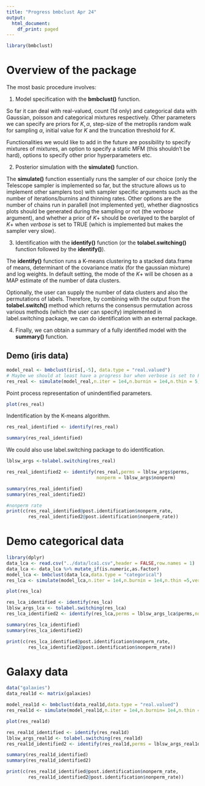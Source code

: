 ```yaml
---
title: "Progress bmbclust Apr 24"
output:
  html_document:
    df_print: paged
---
```



```r
library(bmbclust)
```

# Overview of the package

The most basic procedure involves:

1. Model specification with the **bmbclust()** function. 

So far it can deal with real-valued, count (1d only) and categorical data with Gaussian, poisson and categorical mixtures respectively. Other parameters we can specify are priors for $K,\alpha$, step-size of the metroplis random walk for sampling $\alpha$, initial value for $K$ and the truncation threshold for $K$. 

Functionalities we would like to add in the future are possibility to specify mixtures of mixtures, an option to specify a static MFM (this shouldn't be hard), options to specify other prior hyperparameters etc.

2. Posterior simulation with the **simulate()** function.

The **simulate()** function essentially runs the sampler of our choice (only the Telescope sampler is implemented so far, but the structure allows us to implement other samplers too) with sampler specific arguments such as the number of iterations/burnins and thinning rates. Other options are the number of chains run in parallell (not implemented yet), whether diagnostics plots should be generated during the sampling or not (the *verbose* argument), and whether a prior of $K+$ should be overlayed to the barplot of $K+$ when *verbose* is set to TRUE (which is implemented but makes the sampler very slow).

3. Identification with the **identify()** function (or the **tolabel.switching()** function followed by the **identify()**).

The **identify()** function runs a K-means clustering to a stacked data.frame of means, determinant of the covariance matix (for the gaussian mixture) and log weights. In default setting, the mode of the $K+$ will be chosen as a MAP estimate of the number of data clusters.

Optionally, the user can supply the number of data clusters and also the permutations of labels. Therefore, by combining with the output from the **tolabel.switch()** method which returns the consensus permutation across various methods (which the user can specify) implemented in label.switching package, we can do identification with an external package.

4. Finally, we can obtain a summary of a fully identified model with the **summary()** function.



## Demo (iris data)

```r
model_real <- bmbclust(iris[,-5], data.type = "real.valued")
# Maybe we should at least have a progress bar when verbose is set to FALSE
res_real <- simulate(model_real,n.iter = 1e4,n.burnin = 1e4,n.thin = 5,verbose = FALSE)
```

Point process representation of unindentified parameters.

```r
plot(res_real)
```

Indentification by the K-means algorithm.

```r
res_real_identified <- identify(res_real)
```

```r
summary(res_real_identified)
```

We could also use label.switching package to do identification.

```r
lblsw_args <-tolabel.switching(res_real)
```

```r
res_real_identified2 <- identify(res_real,perms = lblsw_args$perms,
                                 nonperm = lblsw_args$nonperm)
```

```r
summary(res_real_identified)
summary(res_real_identified2)
```

```r
#nonperm rate
print(c(res_real_identified@post.identification$nonperm_rate,
        res_real_identified2@post.identification$nonperm_rate))
```


# Demo categorical data

```r
library(dplyr)
data_lca <- read.csv("../data/lca1.csv",header = FALSE,row.names = 1)
data_lca <- data_lca %>% mutate_if(is.numeric,as.factor)
model_lca <- bmbclust(data_lca,data.type = "categorical")
res_lca <- simulate(model_lca,n.iter = 1e4,n.burnin = 1e4,n.thin =5,verbose = FALSE)
```

```r
plot(res_lca)
```

```r
res_lca_identified <- identify(res_lca)
lblsw_args_lca <- tolabel.switching(res_lca)
res_lca_identified2 <- identify(res_lca,perms = lblsw_args_lca$perms,nonperm = lblsw_args_lca$nonperm)
```

```r
summary(res_lca_identified)
summary(res_lca_identified2)
```

```r
print(c(res_lca_identified@post.identification$nonperm_rate,
        res_lca_identified2@post.identification$nonperm_rate))
```


# Galaxy data

```r
data("galaxies")
data_real1d <- matrix(galaxies)
```

```r
model_real1d <- bmbclust(data_real1d,data.type = "real.valued")
res_real1d <- simulate(model_real1d,n.iter = 1e4,n.burnin= 1e4,n.thin = 5,verbose = FALSE)
```


```r
plot(res_real1d)
```


```r
res_real1d_identified <- identify(res_real1d)
lblsw_args_real1d <- tolabel.switching(res_real1d)
res_real1d_identified2 <- identify(res_real1d,perms = lblsw_args_real1d$perms,nonperm = lblsw_args_real1d$nonperm)
```

```r
summary(res_real1d_identified)
summary(res_real1d_identified2)
```

```r
print(c(res_real1d_identified@post.identification$nonperm_rate,
        res_real1d_identified2@post.identification$nonperm_rate))
```


